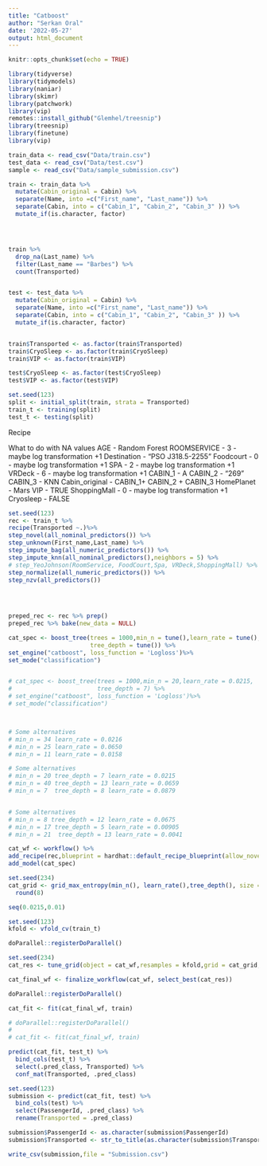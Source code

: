 ```yaml
---
title: "Catboost"
author: "Serkan Oral"
date: '2022-05-27'
output: html_document
---
```


```r
knitr::opts_chunk$set(echo = TRUE)
```

```r
library(tidyverse)
library(tidymodels)
library(naniar)
library(skimr)
library(patchwork)
library(vip)
remotes::install_github("Glemhel/treesnip")
library(treesnip)
library(finetune)
library(vip)
```

```r
train_data <- read_csv("Data/train.csv")
test_data <- read_csv("Data/test.csv")
sample <- read_csv("Data/sample_submission.csv")

train <- train_data %>% 
  mutate(Cabin_original = Cabin) %>% 
  separate(Name, into =c("First_name", "Last_name")) %>% 
  separate(Cabin, into = c("Cabin_1", "Cabin_2", "Cabin_3" )) %>% 
  mutate_if(is.character, factor)




train %>% 
  drop_na(Last_name) %>% 
  filter(Last_name == "Barbes") %>% 
  count(Transported)


test <- test_data %>% 
  mutate(Cabin_original = Cabin) %>% 
  separate(Name, into =c("First_name", "Last_name")) %>% 
  separate(Cabin, into = c("Cabin_1", "Cabin_2", "Cabin_3" )) %>% 
  mutate_if(is.character, factor)


train$Transported <- as.factor(train$Transported)
train$CryoSleep <- as.factor(train$CryoSleep)
train$VIP <- as.factor(train$VIP)

test$CryoSleep <- as.factor(test$CryoSleep)
test$VIP <- as.factor(test$VIP)

set.seed(123)
split <- initial_split(train, strata = Transported)
train_t <- training(split)
test_t <- testing(split)
```




Recipe

What to do with NA values
AGE - Random Forest
ROOMSERVICE - 3 - maybe log transformation +1
Destination - "PSO J318.5-2255"
Foodcourt - 0 - maybe log transformation +1
SPA - 2 - maybe log transformation +1
VRDeck - 6 - maybe log transformation +1
CABIN_1 - A
CABIN_2 - "269"
CABIN_3 - KNN
Cabin_original - CABIN_1+ CABIN_2 + CABIN_3
HomePlanet - Mars
VIP - TRUE
ShoppingMall - 0 - maybe log transformation +1
Cryosleep - FALSE



```r
set.seed(123)
rec <- train_t %>%
recipe(Transported ~.)%>%
step_novel(all_nominal_predictors()) %>% 
step_unknown(First_name,Last_name) %>% 
step_impute_bag(all_numeric_predictors()) %>% 
step_impute_knn(all_nominal_predictors(),neighbors = 5) %>% 
# step_YeoJohnson(RoomService, FoodCourt,Spa, VRDeck,ShoppingMall) %>% 
step_normalize(all_numeric_predictors()) %>% 
step_nzv(all_predictors()) 

  
  
```




```r
preped_rec <- rec %>% prep()
preped_rec %>% bake(new_data = NULL) 

```

```r
cat_spec <- boost_tree(trees = 1000,min_n = tune(),learn_rate = tune(),
                       tree_depth = tune()) %>%
set_engine("catboost", loss_function = 'Logloss')%>%
set_mode("classification")


# cat_spec <- boost_tree(trees = 1000,min_n = 20,learn_rate = 0.0215,
#                        tree_depth = 7) %>%
# set_engine("catboost", loss_function = 'Logloss')%>%
# set_mode("classification")



# Some alternatives
# min_n = 34 learn_rate = 0.0216
# min_n = 25 learn_rate = 0.0650
# min_n = 11 learn_rate = 0.0158

# Some alternatives
# min_n = 20 tree_depth = 7 learn_rate = 0.0215
# min_n = 40 tree_depth = 13 learn_rate = 0.0659
# min_n = 7  tree_depth = 8 learn_rate = 0.0879


# Some alternatives
# min_n = 8 tree_depth = 12 learn_rate = 0.0675
# min_n = 17 tree_depth = 5 learn_rate = 0.00905
# min_n = 21  tree_depth = 13 learn_rate = 0.0041


```


```r
cat_wf <- workflow() %>%
add_recipe(rec,blueprint = hardhat::default_recipe_blueprint(allow_novel_levels = TRUE))%>%
add_model(cat_spec)
```

```r
set.seed(234)
cat_grid <- grid_max_entropy(min_n(), learn_rate(),tree_depth(), size = 25) %>% 
  round(8)

seq(0.0215,0.01)
```

```r
set.seed(123)
kfold <- vfold_cv(train_t)

doParallel::registerDoParallel()

set.seed(234)
cat_res <- tune_grid(object = cat_wf,resamples = kfold,grid = cat_grid,control = control_grid(save_pred = TRUE),metrics = metric_set(accuracy))

cat_final_wf <- finalize_workflow(cat_wf, select_best(cat_res))
```


```r

doParallel::registerDoParallel()

cat_fit <- fit(cat_final_wf, train)

# doParallel::registerDoParallel()
# 
# cat_fit <- fit(cat_final_wf, train)
```


```r

predict(cat_fit, test_t) %>% 
  bind_cols(test_t) %>% 
  select(.pred_class, Transported) %>% 
  conf_mat(Transported, .pred_class)
```

```r

set.seed(123)
submission <- predict(cat_fit, test) %>% 
  bind_cols(test) %>% 
  select(PassengerId, .pred_class) %>% 
  rename(Transported = .pred_class)

submission$PassengerId <- as.character(submission$PassengerId)
submission$Transported <- str_to_title(as.character(submission$Transported))

write_csv(submission,file = "Submission.csv")
```





